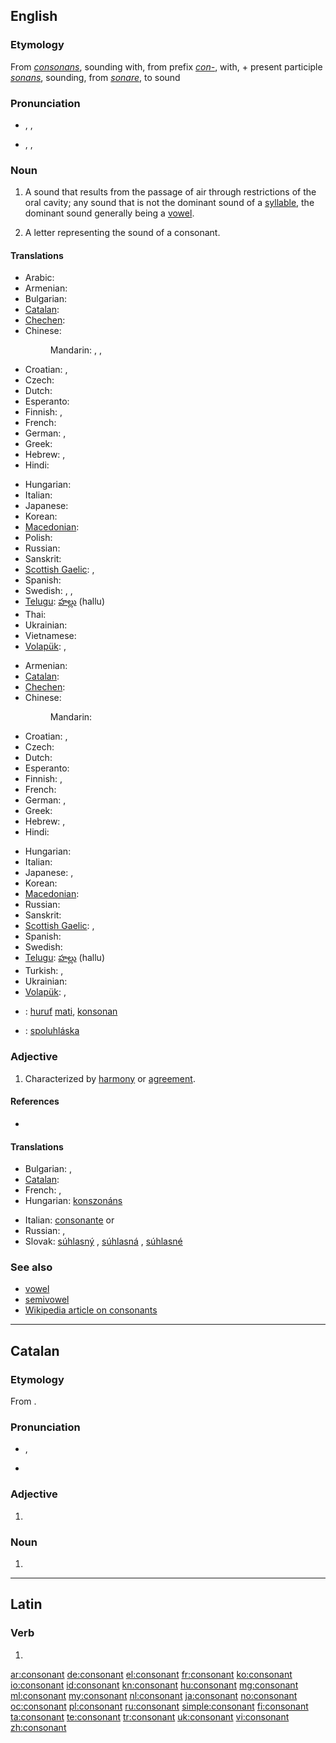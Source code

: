 ==English==

===Etymology===
From {{etyl|la}} ''[[consonans]]'', sounding with, from prefix ''[[con-]]'', with, + present participle ''[[sonans]]'', sounding, from ''[[sonare]]'', to sound

===Pronunciation===
* {{a|RP}} {{enPR|kŏn'sənənt}}, {{IPA|/ˈkɒn.sən.ənt/}}, {{SAMPA|/"kQns@n@nt/}}
* {{a|US}} {{enPR|kän'sənənt}}, {{IPA|/ˈkɑn.sən.ənt/}}, {{SAMPA|/"kAns@n@nt/}}

===Noun===
{{en-noun}}

# {{context|phonetics}} A sound that results from the passage of air through restrictions of the oral cavity; any sound that is not the dominant sound of a [[syllable]], the dominant sound generally being a [[vowel]].
# A letter representing the sound of a consonant.

====Translations====
{{trans-top|sound}}
* Arabic: {{t-|ar|صامت|m|tr=ṣāmit}}
* Armenian: {{t-|hy|բաղաձայն|tr=baġajayn}}
* Bulgarian: {{t|bg|съгласна|f}}
* [[Catalan]]: {{t|ca|consonant|f}}
* [[Chechen]]: {{tø|ce|мукъамаза}}
* Chinese:
*: Mandarin: {{t-|cmn|子音|tr=zǐyīn|sc=Hani}}, {{t|cmn|輔音|sc=Hani}},  {{t|cmn|辅音|tr=fǔyīn|sc=Hani}}
* Croatian: {{t-|hr|suglas|m}}, {{t+|hr|suglasnik|m}}
* Czech: {{t-|cs|souhláska|f}}
* Dutch: {{t+|nl|medeklinker|m}}
* Esperanto: {{t-|eo|konsonanto|xs=Esperanto}}
* Finnish: {{t+|fi|konsonantti}}, {{t+|fi|kerake}}
* French: {{t+|fr|consonne|f}}
* German: {{t+|de|Konsonant|m}}, {{t+|de|Mitlaut|m}}
* Greek: {{t|el|σύμφωνο|n|tr=sýmfono|sc=Grek}}
* Hebrew: {{t-|he|עיצור|m|tr=itsúr)}}, {{t-|he|עִצּוּר|m|tr=itsúr)}}
* Hindi: {{t-|hi|व्यंजन|m|xs=Hindi}}
{{trans-mid}}
* Hungarian: {{t+|hu|mássalhangzó}}
* Italian: {{t+|it|consonante|f}}
* Japanese: {{t+|ja|子音|tr=しいん, shi-in}}
* Korean: {{t|ko|자음|tr=子音|sc=Kore}}
* [[Macedonian]]: {{t|mk|согласка|f|tr=sóglaska}}
* Polish: {{t+|pl|spółgłoska|f}}
* Russian: {{t+|ru|согласный|m|tr=soglásnyj}}
* Sanskrit: {{t-|sa|व्यञ्जन|m|tr=vyáñjana|xs=Sanskrit}}
* [[Scottish Gaelic]]: {{t-|gd|connrag|f|xs=Scottish Gaelic}}, {{t-|gd|consan|m|xs=Scottish Gaelic}}
* Spanish: {{t|es|consonante}}
* Swedish: {{t|sv|konsonant|c}}, {{t|sv|konsonantljud|n}}, {{t|sv|medljud|n}} {{qualifier|archaic}}
* [[Telugu]]: [[హల్లు]] (hallu)
* Thai: {{t+|th|พยัญชนะ|tr=phayanchaná}}
* Ukrainian: {{t|uk|приголосний|m|tr=prygolosnyi|xs=Ukrainian}}
* Vietnamese: {{t+|vi|phụ âm|xs=Vietnamese}}
* [[Volapük]]: {{t|vo|konsonat}}, {{t|vo|konsonataton}}
{{trans-bottom}}

{{trans-top|letter}}
* Armenian: {{t-|hy|բաղաձայն|tr=baġajayn}}
* [[Catalan]]: {{t|ca|consonant|f}}
* [[Chechen]]: {{tø|ce|мукъамаза}}
* Chinese:
*: Mandarin: {{t-|cmn|子音|tr=zǐyīn|sc=Hani}}
* Croatian: {{t-|hr|suglas|m}}, {{t+|hr|suglasnik|m}}
* Czech: {{t-|cs|souhláska|f}}
* Dutch: {{t+|nl|medeklinker|m}}
* Esperanto: {{t-|eo|konsonanto|xs=Esperanto}}
* Finnish: {{t+|fi|konsonantti}}, {{t+|fi|kerake}}
* French: {{t+|fr|consonne|f}}
* German: {{t+|de|Konsonant|m}}, {{t+|de|Mitlaut|m}}
* Greek: {{t|el|σύμφωνο|n|tr=sýmfono|sc=Grek}}
* Hebrew: {{t-|he|עיצור|m|tr=itsúr)}}, {{t-|he|עִצּוּר|m|tr=itsúr)}}
* Hindi: {{t|hi|व्यंजन वर्ण|xs=Hindi}}
{{trans-mid}}
* Hungarian: {{t+|hu|mássalhangzó}}
* Italian: {{t+|it|consonante|f}}
* Japanese: {{t+|ja|子音|tr=しいん, shi-in}}, {{t|ja|子音字|tr=しいんじ, shi-in-ji}}
* Korean: {{t|ko|자음|tr=ja-eum,子音|sc=Kore}}
* [[Macedonian]]: {{t|mk|согласка|f|tr=sóglaska}}
* Russian: {{t+|ru|согласная|f|tr=soglásnaja}}
* Sanskrit: {{t-|sa|व्यञ्जन|m|tr=vyáñjana|xs=Sanskrit}}
* [[Scottish Gaelic]]: {{t-|gd|connrag|f|xs=Scottish Gaelic}}, {{t-|gd|consan|m|xs=Scottish Gaelic}}
* Spanish: {{t|es|consonante}}
* Swedish: {{t+|sv|konsonant|c}}
* [[Telugu]]: [[హల్లు]] (hallu)
* Turkish: {{t|tr|sessiz}}, {{t|tr|ünsüz}}
* Ukrainian: {{t|uk|приголосна|f|tr=prygolosna|xs=Ukrainian}}
* [[Volapük]]: {{t|vo|konsonat}}, {{t|vo|konsonatatonat}}
{{trans-bottom}}

{{checktrans-top}}
* {{ttbc|id}}: [[huruf]] [[mati]], [[konsonan]]
* {{ttbc|sk}}: [[spoluhláska]] {{f}}
{{trans-bottom}}

===Adjective===
{{en-adj}}

# Characterized by [[harmony]] or [[agreement]].

====References====
* {{seeCites}}

====Translations====
{{trans-top|Characterized by harmony or agreement}}
* Bulgarian: {{t|bg|съзвучен}},  {{t|bg|хармоничен}}
* [[Catalan]]: {{t|ca|consonant|m|f}}
* French: {{t+|fr|consonant|m}}, {{t+|fr|consonante|f}}
* Hungarian: [[konszonáns]]
{{trans-mid}}
* Italian: [[consonante]] {{m}} or {{f}}
* Russian: {{t+|ru|согласный}}, {{t|ru|совместимый}}
* Slovak: [[súhlasný]] {{m}}, [[súhlasná]] {{f}}, [[súhlasné]] {{n}}
{{trans-bottom}}

===See also===
* [[vowel]]
* [[semivowel]]
* [[w:consonant|Wikipedia article on consonants]]

----

==Catalan==

===Etymology===
From {{etyl|la|ca}} {{term|consonans|lang=ca}}.

===Pronunciation===
* {{IPA|/kunsuˈnan/|/kunsuˈnant/|lang=ca}}, {{SAMPA|/kunsu"nan/|/kunsu"nant/}}
* {{rhymes|ant|lang=ca}}

===Adjective===
{{ca-adj|f=conssonant|fpl=consonants}}

# {{l|en|consonant}}

===Noun===
{{ca-noun|f}}

# {{l|en|consonant}}

----

==Latin==

===Verb===
{{la-verb-form|cōnsonant}}

# {{conjugation of|consono|cōnsonō|3|p|pres|act|ind|lang=la}}

[[ar:consonant]]
[[de:consonant]]
[[el:consonant]]
[[fr:consonant]]
[[ko:consonant]]
[[io:consonant]]
[[id:consonant]]
[[kn:consonant]]
[[hu:consonant]]
[[mg:consonant]]
[[ml:consonant]]
[[my:consonant]]
[[nl:consonant]]
[[ja:consonant]]
[[no:consonant]]
[[oc:consonant]]
[[pl:consonant]]
[[ru:consonant]]
[[simple:consonant]]
[[fi:consonant]]
[[ta:consonant]]
[[te:consonant]]
[[tr:consonant]]
[[uk:consonant]]
[[vi:consonant]]
[[zh:consonant]]